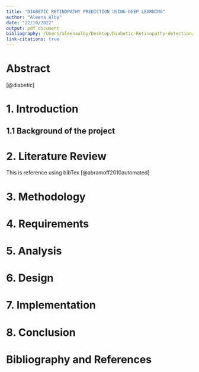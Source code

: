 ```yaml
---
title: "DIABETIC RETINOPATHY PREDICTION USING DEEP LEARNING"
author: "Aleena Alby"
date: "22/10/2022"
output: pdf_document
bibliography: /Users/aleenaalby/Desktop/Diabetic-Retinopathy-detection/Documentation/references.bib 
link-citations: true
---
```


```{=tex}
\pagebreak
\tableofcontents
\pagebreak
```
# Abstract


[@diabetic]

# 1. Introduction

## 1.1 Background of the project

# 2. Literature Review

This is reference using bibTex [@abramoff2010automated]

# 

# 3. Methodology

# 4. Requirements

# 5. Analysis

# 6. Design

# 7. Implementation

# 8. Conclusion

# Bibliography and References
